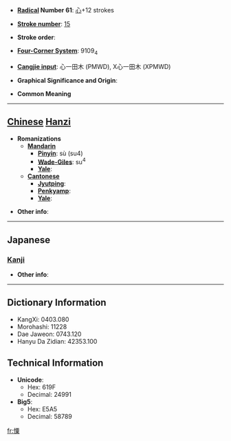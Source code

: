 * '''[[Wiktionary:Chinese radical index| Radical]] Number 61''': [[Wiktionary:Chinese radical index 心|心]]+12 strokes

* '''[[Wiktionary:Chinese total strokes index|Stroke number]]''': [[Wiktionary:Chinese total strokes index 15|15]]

* '''Stroke order''': 

* '''[[Wiktionary:Chinese four corner index|Four-Corner System]]''': 9109<sub>4</sub>

* '''[[Wiktionary:Chinese Cangjie index|Cangjie input]]''': 心一田木 (PMWD), X心一田木 (XPMWD)

* '''Graphical Significance and Origin''': 

* '''Common Meaning'''

----

== [[Chinese]] [[Hanzi]] ==

* '''Romanizations'''
** '''[[Mandarin]]'''
*** '''[[Pinyin]]''': sù (su4)
*** '''[[Wade-Giles]]''': su<sup>4</sup>
*** '''[[Yale]]''': 
** '''[[Cantonese]]'''
*** '''[[Jyutping]]''':
*** '''[[Penkyamp]]''': 
*** '''[[Yale]]''': 

* '''Other info''': 

----

==Japanese==
===[[Kanji]]===
{{kanji|on readings=[[しょく]] (shoku), [[そく]] (soku)
|kun readings=[[へつらう]] (hetsurau)
}}

* '''Other info''':  

----

== Dictionary Information ==

* KangXi: 0403.080
* Morohashi: 11228
* Dae Jaweon: 0743.120
* Hanyu Da Zidian: 42353.100

== Technical Information ==

* '''Unicode''':
** Hex: 619F
** Decimal: 24991
* '''Big5''':
** Hex: E5A5
** Decimal: 58789

[[fr:憟]]